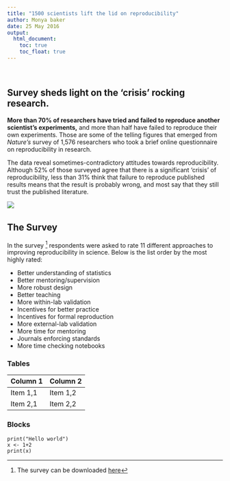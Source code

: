 ```yaml
---
title: "1500 scientists lift the lid on reproducibility"
author: Monya baker
date: 25 May 2016
output: 
  html_document: 
    toc: true 
    toc_float: true 
---
```

\

## Survey sheds light on the 'crisis' rocking research. {#markdown-header}
**More than 70% of researchers have tried and failed to reproduce another scientist's experiments,** and more than half have failed to reproduce their own experiments. Those are some of the telling figures that emerged from *Nature's* survey of 1,576 researchers who took a brief online questionnaire on reproducibility in research. 
\

The data reveal sometimes-contradictory attitudes towards reproducibility. Although 52% of those surveyed agree that there is a significant 'crisis' of reproducibility, less than 31% think that failure to reproduce published results means that the result is probably wrong, and most say that they still trust the published literature. 

![ ](img/rep.jpeg)
\  


## The Survey
In the survey [^1] respondents were asked to rate 11 different approaches to improving reproducibility in science. Below is the list order by the most highly rated: 

* Better understanding of statistics
* Better mentoring/supervision 
* More robust design 
* Better teaching 
* More within-lab validation 
* Incentives for better practice 
* Incentives for formal reproduction 
* More external-lab validation 
* More time for mentoring 
* Journals enforcing standards 
* More time checking notebooks

### Tables 

| Column 1    | Column 2    |
| ----------- | ----------- |
| Item 1,1    | Item 1,2    |
| Item 2,1    | Item 2,2    |

### Blocks 

```
print("Hello world")
x <- 1+2
print(x)
```




<!--## Heading 3 
More text here and [this is the link](#markdown-header)

This is a link to an [external website](https://github.com/)
This text has a footnote [^1] and another one [^2]

#### Numbered lists 
1. Item 1 
2. Item 2 
    a. item 2a
        i. item 2ai 
3. Item 3

#### Bulleted lists 
* Item 1 
* Item 2
* Item 3

#### Task lists 
- [ ] Task 1 
- [x] Task 2 is complete 
\
-->



[^1]: The survey can be downloaded [here](https://www.google.com/)